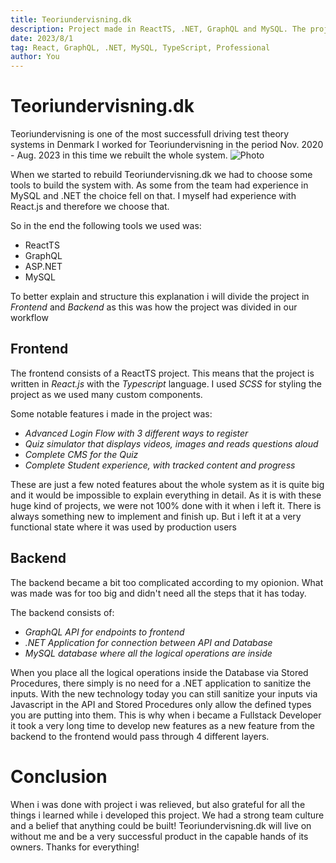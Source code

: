 ```yaml
---
title: Teoriundervisning.dk
description: Project made in ReactTS, .NET, GraphQL and MySQL. The project is a quiz simulator with speciality in driving theory tests.
date: 2023/8/1
tag: React, GraphQL, .NET, MySQL, TypeScript, Professional
author: You
---
```


# Teoriundervisning.dk

<div className="content">

Teoriundervisning is one of the most successfull driving test theory systems in Denmark
I worked for Teoriundervisning in the period Nov. 2020 - Aug. 2023 in this time we rebuilt the whole system.
<Image
  src="/images/teori.dk.png"
  alt="Photo"
  width={325}
  height={40}
  priority
  className="next-image"
/>

When we started to rebuild Teoriundervisning.dk we had to choose some tools to build the system with.
As some from the team had experience in MySQL and .NET the choice fell on that. I myself had experience with React.js and therefore we choose that.

So in the end the following tools we used was: 
- ReactTS
- GraphQL
- ASP.NET
- MySQL

To better explain and structure this explanation i will divide the project in *Frontend* and *Backend* as this was how the project was divided in our workflow

## Frontend
The frontend consists of a ReactTS project.
This means that the project is written in *React.js* with the *Typescript* language. I used *SCSS* for styling the project as we used many custom components.

Some notable features i made in the project was:
- *Advanced Login Flow with 3 different ways to register*
- *Quiz simulator that displays videos, images and reads questions aloud*
- *Complete CMS for the Quiz*
- *Complete Student experience, with tracked content and progress*

These are just a few noted features about the whole system as it is quite big and it would be impossible to explain everything in detail.
As it is with these huge kind of projects, we were not 100% done with it when i left it. There is always something new to implement and finish up.
But i left it at a very functional state where it was used by production users

## Backend
The backend became a bit too complicated according to my opionion.
What was made was for too big and didn't need all the steps that it has today.

The backend consists of:
- *GraphQL API for endpoints to frontend*
- *.NET Application for connection between API and Database*
- *MySQL database where all the logical operations are inside*

When you place all the logical operations inside the Database via Stored Procedures, there simply is no need for a .NET application to sanitize the inputs.
With the new technology today you can still sanitize your inputs via Javascript in the API and Stored Procedures only allow the defined types you are putting into them.
This is why when i became a Fullstack Developer it took a very long time to develop new features as a new feature from the backend to the frontend would pass through 4 different layers.

# Conclusion
When i was done with project i was relieved, but also grateful for all the things i learned while i developed this project.
We had a strong team culture and a belief that anything could be built!
Teoriundervisning.dk will live on without me and be a very successful product in the capable hands of its owners.
Thanks for everything!
</div>